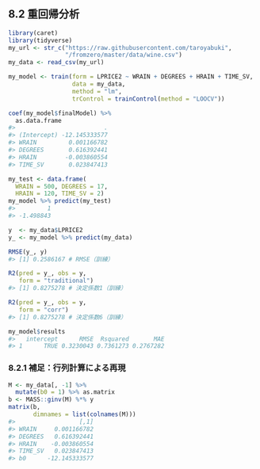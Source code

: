 ## 8.2 重回帰分析

```r
library(caret)
library(tidyverse)
my_url <- str_c("https://raw.githubusercontent.com/taroyabuki",
                "/fromzero/master/data/wine.csv")
my_data <- read_csv(my_url)

my_model <- train(form = LPRICE2 ~ WRAIN + DEGREES + HRAIN + TIME_SV,
                  data = my_data,
                  method = "lm",
                  trControl = trainControl(method = "LOOCV"))
```

```r
coef(my_model$finalModel) %>%
  as.data.frame
#>                         .
#> (Intercept) -12.145333577
#> WRAIN         0.001166782
#> DEGREES       0.616392441
#> HRAIN        -0.003860554
#> TIME_SV       0.023847413
```

```r
my_test <- data.frame(
  WRAIN = 500, DEGREES = 17,
  HRAIN = 120, TIME_SV = 2)
my_model %>% predict(my_test)
#>         1
#> -1.498843
```

```r
y  <- my_data$LPRICE2
y_ <- my_model %>% predict(my_data)

RMSE(y_, y)
#> [1] 0.2586167 # RMSE（訓練）

R2(pred = y_, obs = y,
   form = "traditional")
#> [1] 0.8275278 # 決定係数1（訓練）

R2(pred = y_, obs = y,
   form = "corr")
#> [1] 0.8275278 # 決定係数6（訓練）
```

```r
my_model$results
#>   intercept      RMSE  Rsquared       MAE
#> 1      TRUE 0.3230043 0.7361273 0.2767282
```

### 8.2.1 補足：行列計算による再現

```r
M <- my_data[, -1] %>%
  mutate(b0 = 1) %>% as.matrix
b <- MASS::ginv(M) %*% y
matrix(b,
       dimnames = list(colnames(M)))
#>                  [,1]
#> WRAIN     0.001166782
#> DEGREES   0.616392441
#> HRAIN    -0.003860554
#> TIME_SV   0.023847413
#> b0      -12.145333577
```

